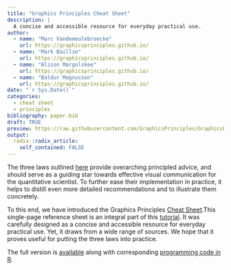 ```yaml
---
title: "Graphics Principles Cheat Sheet"
description: |
  A concise and accessible resource for everyday practical use. 
author:
  - name: "Marc Vandemeulebroecke"  
    url: https://graphicsprinciples.github.io/
  - name: "Mark Baillie"
    url: https://graphicsprinciples.github.io/
  - name: "Alison Margolskee"
    url: https://graphicsprinciples.github.io/
  - name: "Baldur Magnusson"
    url: https://graphicsprinciples.github.io/
date: "`r Sys.Date()`"
categories:
  - cheat sheet
  - principles
bibliography: paper.bib
draft: TRUE
preview: https://raw.githubusercontent.com/GraphicsPrinciples/GraphicsPrinciples.github.io/master/assets/2018-11-06_thumbnail.png
output:
  radix::radix_article:
    self_contained: FALSE
---
```



The three laws outlined [here](https://graphicsprinciples.github.io/tutorial-case-studies/posts/201-three-laws-vizcom/) provide overarching principled advice, and should serve as a guiding star towards effective visual communication for the quantitative scientist. To further ease their implementation in practice, it helps to distill even more detailed recommendations and to illustrate them concretely.

To this end, we have introduced the Graphics Principles [Cheat Sheet](https://github.com/GraphicsPrinciples/CheatSheet/blob/master/NVSCheatSheet.pdf).This single-page reference sheet is an integral part of this [tutorial](https://graphicsprinciples.github.io/tutorial.html). It was carefully designed as a concise and accessible resource for everyday practical use. Yet, it draws from a wide range of sources. We hope that it proves useful for putting the three laws into practice.

The full version is [available](https://graphicsprinciples.github.io) along with corresponding [programming code in R](https://github.com/GraphicsPrinciples/CheatSheet). 
